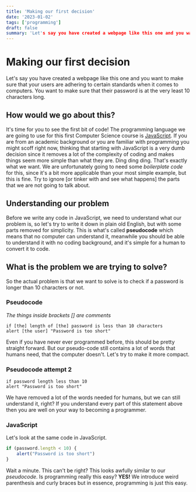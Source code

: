 ```yaml
---
title: 'Making our first decision'
date: '2023-01-02'
tags: ['programming']
draft: false
summary: 'Let's say you have created a webpage like this one and you want to make sure that your users are...'
---
```


# Making our first decision

Let's say you have created a webpage like this one and you want to make sure that your users are adhering to certain standards when it comes to computers. You want to make sure that their password is at the very least 10 characters long.

## How would we go about this?

It's time for you to see the first bit of code! The programming language we are going to use for this first Computer Science course is [JavaScript](https://www.javascript.com/). If you are from an academic background or you are familiar with programming you might scoff right now, thinking that starting with JavaScript is a very dumb decision since it removes a lot of the complexity of coding and makes things seem more simple than what they are. Ding ding ding. That's exactly what we want. We are unfortunately going to need some _boilerplate code_ for this, since it's a bit more applicable than your most simple example, but this is fine. Try to ignore [or tinker with and see what happens] the parts that we are not going to talk about.

## Understanding our problem

Before we write any code in JavaScript, we need to understand what our problem is, so let's try to write it down in plain old English, but with some parts removed for simplicity. This is what's called **pseudocode** which means that no computer can understand it, meanwhile you should be able to understand it with no coding background, and it's simple for a human to convert it to code.

## What is the problem we are trying to solve?

So the actual problem is that we want to solve is to check if a password is longer than 10 characters or not.

### Pseudocode

_The things inside brackets [] are comments_

```
if [the] length of [the] password is less than 10 characters
alert [the user] "Password is too short"
```

Even if you have never ever programmed before, this should be pretty straight forward. But our pseudo-code still contains a lot of words that humans need, that the computer doesn't. Let's try to make it more compact.

### Pseudocode attempt 2
```
if password length less than 10
alert "Password is too short"
```

We have removed a lot of the words needed for humans, but we can still understand it, right? If you understand every part of this statement above then you are well on your way to becoming a programmer.

### JavaScript

Let's look at the same code in JavaScript.

```javascript
if (password.length < 10) {
    alert("Password is too short")
}
```

Wait a minute. This can't be right? This looks awfully similar to our _pseudocode_. Is programming really this easy? **YES!** We introduce weird parenthesis and curly braces but in essence, programming is just this easy.